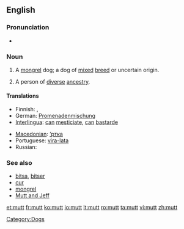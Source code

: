 {{also|mutt'}}
==English==

===Pronunciation===
* {{audio|en-us-mutt.ogg|Audio (US)}}
*: {{rhymes|ʌt}}

===Noun===
{{en-noun}}

# A [[mongrel]] dog; a dog of [[mixed]] [[breed]] or uncertain origin.
# {{figurative|sometimes|pejorative}} A person of [[diverse]] [[ancestry]].

====Translations====
{{trans-top|a mongrel dog}}
* Finnish: {{t+|fi|rakki}}, {{t+|fi|piski}}
* German: [[Promenadenmischung]] {{f}}
* [[Interlingua]]: [[can]] [[mesticiar|mesticiate]], [[can]] [[bastarde]]
{{trans-mid}}
* [[Macedonian]]: [[’ртка]] {{f}}
* Portuguese: [[vira-lata]] {{m}}
* Russian: {{t+|ru|дворняжка|f|sc=Cyrl}}
{{trans-bottom}}

===See also===
* [[bitsa]], [[bitser]]
* [[cur]]
* [[mongrel]]
* [[Mutt and Jeff]]

[[Category:Dogs]]

[[et:mutt]]
[[fr:mutt]]
[[ko:mutt]]
[[io:mutt]]
[[lt:mutt]]
[[ro:mutt]]
[[ta:mutt]]
[[vi:mutt]]
[[zh:mutt]]